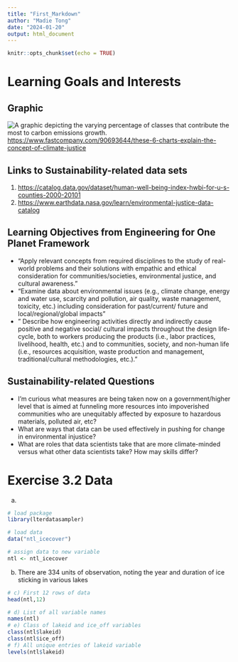 ```yaml
---
title: "First_Markdown"
author: "Madie Tong"
date: "2024-01-20"
output: html_document
---
```


```r
knitr::opts_chunk$set(echo = TRUE)
```

# Learning Goals and Interests 

## Graphic
![A graphic depicting the varying percentage of classes that contribute the most to carbon emissions growth.](datagraphic1.png)
<https://www.fastcompany.com/90693644/these-6-charts-explain-the-concept-of-climate-justice>

## Links to Sustainability-related data sets
1. <https://catalog.data.gov/dataset/human-well-being-index-hwbi-for-u-s-counties-2000-20101>
2. <https://www.earthdata.nasa.gov/learn/environmental-justice-data-catalog>

## Learning Objectives from Engineering for One Planet Framework

* "Apply relevant concepts from required disciplines to the study of real-world problems
and their solutions with empathic and ethical consideration for communities/societies,
environmental justice, and cultural awareness."
* "Examine data about environmental issues (e.g., climate change, energy and water use, scarcity and
pollution, air quality, waste management, toxicity, etc.) including consideration for past/current/
future and local/regional/global impacts"
* " Describe how engineering activities directly and indirectly cause positive and negative social/
cultural impacts throughout the design life-cycle, both to workers producing the products (i.e.,
labor practices, livelihood, health, etc.) and to communities, society, and non-human life (i.e.,
resources acquisition, waste production and management, traditional/cultural methodologies, etc.)."


## Sustainability-related Questions 
* I'm curious what measures are being taken now on a government/higher level that is aimed at funneling more resources into impoverished communities who are unequitably affected by exposure to hazardous materials, polluted air, etc?
* What are ways that data can be used effectively in pushing for change in environmental injustice?
* What are roles that data scientists take that are more climate-minded versus what other data scientists take? How may skills differ? 

# Exercise 3.2 Data
a)
```r
# load package 
library(lterdatasampler)

# load data 
data("ntl_icecover")

# assign data to new variable 
ntl <- ntl_icecover
```

b) There are 334 units of observation, noting the year and duration of ice sticking in various lakes
 
```r
# c) First 12 rows of data
head(ntl,12)

# d) List of all variable names
names(ntl)
# e) Class of lakeid and ice_off variables
class(ntl$lakeid)
class(ntl$ice_off)
# f) All unique entries of lakeid variable
levels(ntl$lakeid)
```
